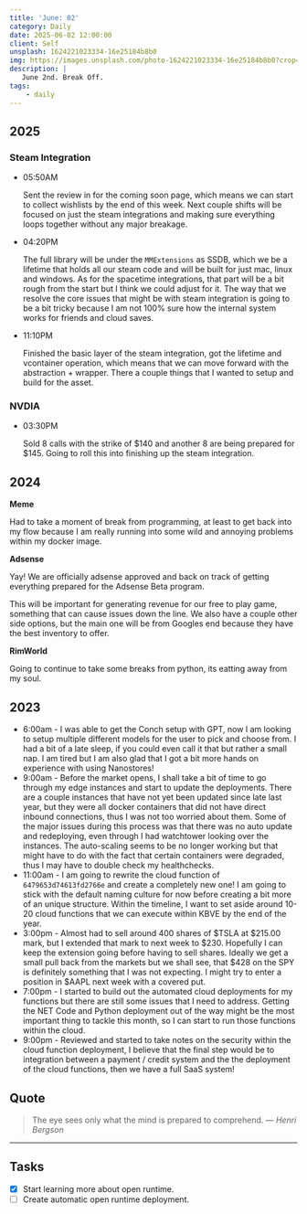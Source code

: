 ```yaml
---
title: 'June: 02'
category: Daily
date: 2025-06-02 12:00:00
client: Self
unsplash: 1624221023334-16e25184b8b0
img: https://images.unsplash.com/photo-1624221023334-16e25184b8b0?crop=entropy&cs=srgb&fm=jpg&ixid=MnwzNjM5Nzd8MHwxfHJhbmRvbXx8fHx8fHx8fDE2ODE3NDg2ODY&ixlib=rb-4.0.3&q=85
description: |
   June 2nd. Break Off.
tags:
    - daily
---
```


## 2025

### Steam Integration

-   05:50AM

    Sent the review in for the coming soon page, which means we can start to collect wishlists by the end of this week.
    Next couple shifts will be focused on just the steam integrations and making sure everything loops together without any major breakage.

-   04:20PM

    The full library will be under the `MMExtensions` as SSDB, which we be a lifetime that holds all our steam code and will be built for just mac, linux and windows.
    As for the spacetime integrations, that part will be a bit rough from the start but I think we could adjust for it.
    The way that we resolve the core issues that might be with steam integration is going to be a bit tricky because I am not 100% sure how the internal system works for friends and cloud saves.

-   11:10PM

    Finished the basic layer of the steam integration, got the lifetime and vcontainer operation, which means that we can move forward with the abstraction + wrapper.
    There a couple things that I wanted to setup and build for the asset.

### NVDIA

-   03:30PM

    Sold 8 calls with the strike of $140 and another 8 are being prepared for $145.
    Going to roll this into finishing up the steam integration.



## 2024

**Meme**

Had to take a moment of break from programming, at least to get back into my flow because I am really running into some wild and annoying problems within my docker image.

**Adsense**

Yay! We are officially adsense approved and back on track of getting everything prepared for the Adsense Beta program.

This will be important for generating revenue for our free to play game, something that can cause issues down the line.
We also have a couple other side options, but the main one will be from Googles end because they have the best inventory to offer. 


**RimWorld**

Going to continue to take some breaks from python, its eatting away from my soul.

## 2023

- 6:00am - I was able to get the Conch setup with GPT, now I am looking to setup multiple different models for the user to pick and choose from. I had a bit of a late sleep, if you could even call it that but rather a small nap. I am tired but I am also glad that I got a bit more hands on experience with using Nanostores!
- 9:00am - Before the market opens, I shall take a bit of time to go through my edge instances and start to update the deployments. There are a couple instances that have not yet been updated since late last year, but they were all docker containers that did not have direct inbound connections, thus I was not too worried about them. Some of the major issues during this process was that there was no auto update and redeploying, even through I had watchtower looking over the instances. The auto-scaling seems to be no longer working but that might have to do with the fact that certain containers were degraded, thus I may have to double check my healthchecks.
- 11:00am - I am going to rewrite the cloud function of `6479653d74613fd2766e` and create a completely new one! I am going to stick with the default naming culture for now before creating a bit more of an unique structure. Within the timeline, I want to set aside around 10-20 cloud functions that we can execute within KBVE by the end of the year.
- 3:00pm - Almost had to sell around 400 shares of $TSLA at $215.00 mark, but I extended that mark to next week to $230. Hopefully I can keep the extension going before having to sell shares. Ideally we get a small pull back from the markets but we shall see, that $428 on the SPY is definitely something that I was not expecting. I might try to enter a position in $AAPL next week with a covered put.
- 7:00pm - I started to build out the automated cloud deployments for my functions but there are still some issues that I need to address. Getting the NET Code and Python deployment out of the way might be the most important thing to tackle this month, so I can start to run those functions within the cloud.
- 9:00pm - Reviewed and started to take notes on the security within the cloud function deployment, I believe that the final step would be to integration between a payment / credit system and the the deployment of the cloud functions, then we have a full SaaS system!  

## Quote

> The eye sees only what the mind is prepared to comprehend.
> — <cite> Henri Bergson </cite>

---

## Tasks

- [x] Start learning more about open runtime.
- [ ] Create automatic open runtime deployment.